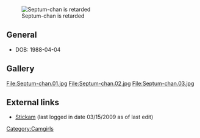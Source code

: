[[File:Septum-chan.04.png|thumb|right|Septum-chan is retarded]]
== General ==
* DOB: 1988-04-04

== Gallery ==
<gallery>
File:Septum-chan.01.jpg
File:Septum-chan.02.jpg
File:Septum-chan.03.jpg
</gallery>

== External links ==
* [http://www.stickam.com/septum_chan Stickam] (last logged in date 03/15/2009 as of last edit)





{{CamwhoresWhoDeliver}}
[[Category:Camgirls]]